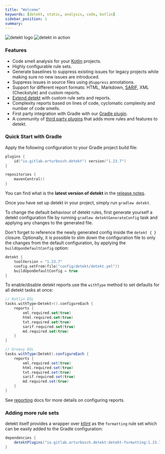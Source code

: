 ```yaml
---
title: "Welcome"
keywords: [detekt, static, analysis, code, kotlin]
sidebar_position: 1
summary:
---
```


![detekt logo](/img/logo.svg "detekt logo")
![detekt in action](/img/tutorial/detekt_in_action.png "detekt in action")

### Features

- Code smell analysis for your [Kotlin](https://kotlinlang.org/) projects.
- Highly configurable rule sets.
- Generate baselines to suppress existing issues for legacy projects while making sure no new issues are introduced.
- Suppress issues in source files using `@Suppress` annotations.
- Support for different report formats: HTML, Markdown, [SARIF](https://sarifweb.azurewebsites.net/), XML (Checkstyle) and custom reports.
- [Extend detekt](introduction/extensions) with custom rule sets and reports.
- Complexity reports based on lines of code, cyclomatic complexity and number of code smells.
- First party integration with Gradle with our [Gradle plugin](/gettingstarted/gradle).
- A community of [third party plugins](https://github.com/topics/detekt-plugin) that adds more rules and features to detekt.

### Quick Start with Gradle

Apply the following configuration to your Gradle project build file:

```kotlin
plugins {
    id("io.gitlab.arturbosch.detekt") version("1.23.7")
}

repositories {
    mavenCentral()
}
```

You can find what is the **latest version of detekt** in the [release notes](/changelog).

Once you have set up detekt in your project, simply run `gradlew detekt`.

To change the default behaviour of detekt rules, first generate yourself a detekt configuration file by running
`gradlew detektGenerateConfig` task and applying any changes to the generated file.

Don't forget to reference the newly generated config inside the `detekt { }` closure. Optionally, it is possible to
slim down the configuration file to only the changes from the default configuration, by applying the
`buildUponDefaultConfig` option:

```kotlin
detekt {
    toolVersion = "1.23.7"
    config.setFrom(file("config/detekt/detekt.yml"))
    buildUponDefaultConfig = true
}
```

To enable/disable detekt reports use the `withType` method to set defaults for all detekt tasks at once:

```kotlin
// Kotlin DSL
tasks.withType<Detekt>().configureEach {
    reports {
        xml.required.set(true)
        html.required.set(true)
        txt.required.set(true)
        sarif.required.set(true)
        md.required.set(true)
    }
}
```

```groovy
// Groovy DSL
tasks.withType(Detekt).configureEach {
    reports {
        xml.required.set(true)
        html.required.set(true)
        txt.required.set(true)
        sarif.required.set(true)
        md.required.set(true)
    }
}
```

See [reporting](introduction/reporting) docs for more details on configuring reports.

### Adding more rule sets

detekt itself provides a wrapper over [ktlint](https://github.com/pinterest/ktlint) as the `formatting` rule set
which can be easily added to the Gradle configuration:

```gradle
dependencies {
    detektPlugins("io.gitlab.arturbosch.detekt:detekt-formatting:1.23.7")
}
```
